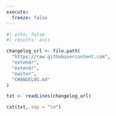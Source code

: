 ```yaml
---
execute:
  freeze: false
---
```


```r
#| echo: false
#| results: asis

changelog_url <- file.path(
  "https://raw.githubusercontent.com",
  "extendr",
  "extendr",
  "master",
  "CHANGELOG.md"
)

txt <- readLines(changelog_url)

cat(txt, sep = "\n")

```

